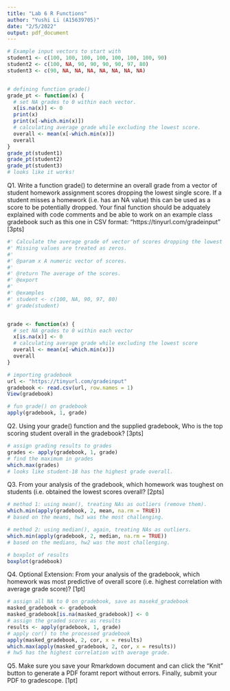 ```yaml
---
title: "Lab 6 R Functions"
author: "Yushi Li (A15639705)"
date: "2/5/2022"
output: pdf_document
---
```



```r
# Example input vectors to start with
student1 <- c(100, 100, 100, 100, 100, 100, 100, 90)
student2 <- c(100, NA, 90, 90, 90, 90, 97, 80)
student3 <- c(90, NA, NA, NA, NA, NA, NA, NA)


# defining function grade()
grade_pt <- function(x) {
  # set NA grades to 0 within each vector.
  x[is.na(x)] <- 0
  print(x)
  print(x[-which.min(x)])
  # calculating average grade while excluding the lowest score.
  overall <- mean(x[-which.min(x)])
  overall
}
grade_pt(student1)
grade_pt(student2)
grade_pt(student3)
# looks like it works!
```

Q1. Write a function grade() to determine an overall grade from a vector of 
student homework assignment scores dropping the lowest single score. If a 
student misses a homework (i.e. has an NA value) this can be used as a score to 
be potentially dropped. Your final function should be adquately explained with 
code comments and be able to work on an example class gradebook such as this one
in CSV format: “https://tinyurl.com/gradeinput” [3pts]

```r
#' Calculate the average grade of vector of scores dropping the lowest one.
#' Missing values are treated as zeros.
#'
#' @param x A numeric vector of scores.
#'
#' @return The average of the scores.
#' @export
#'
#' @examples
#' student <- c(100, NA, 90, 97, 80)
#' grade(student)


grade <- function(x) {
  # set NA grades to 0 within each vector
  x[is.na(x)] <- 0
  # calculating average grade while excluding the lowest score
  overall <- mean(x[-which.min(x)])
  overall
}

# importing gradebook
url <- "https://tinyurl.com/gradeinput"
gradebook <- read.csv(url, row.names = 1)
View(gradebook)

# fun grade() on gradebook
apply(gradebook, 1, grade)
```


Q2. Using your grade() function and the supplied gradebook, Who is the top
scoring student overall in the gradebook? [3pts]

```r
# assign grading results to grades
grades <- apply(gradebook, 1, grade)
# find the maximum in grades
which.max(grades)
# looks like student-18 has the highest grade overall.

```


Q3. From your analysis of the gradebook, which homework was toughest on 
students (i.e. obtained the lowest scores overall? [2pts]


```r
# method 1: using mean(), treating NAs as outliers (remove them).
which.min(apply(gradebook, 2, mean, na.rm = TRUE))
# based on the means, hw3 was the most challenging.

# method 2: using median(), again, treating NAs as outliers.
which.min(apply(gradebook, 2, median, na.rm = TRUE))
# based on the medians, hw2 was the most challenging.

# boxplot of results
boxplot(gradebook)
```


Q4. Optional Extension: From your analysis of the gradebook, which homework was 
most predictive of overall score (i.e. highest correlation with average grade 
score)? [1pt]

```r
# assign all NA to 0 on gradebook, save as masekd_gradebook
masked_gradebook <- gradebook
masked_gradebook[is.na(masked_gradebook)] <- 0
# assign the graded scores as results
results <- apply(gradebook, 1, grade)
# apply cor() to the processed gradebook
apply(masked_gradebook, 2, cor, x = results)
which.max(apply(masked_gradebook, 2, cor, x = results))
# hw5 has the highest correlation with average grade.
```



Q5. Make sure you save your Rmarkdown document and can click the “Knit” button 
to generate a PDF foramt report without errors. Finally, submit your PDF to 
gradescope. [1pt]
